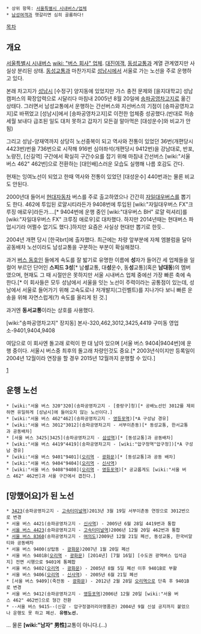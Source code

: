  * 상위 항목: [[서울특별시 시내버스/업체]]
 * [[남성여객]]과 헷갈리면 심히 골룸하다!

[[목차]]
== 개요 ==
[[서울특별시 시내버스]] [[wiki: "버스 회사" 업체]]. [[대진여객]], [[동성교통]]과 계열 관계였지만 사실상 분리된 상태. [[동성교통]]과 마찬가지로 [[성남시]]에서 서울로 가는 노선을 주로 운행하고 있다.

본래 차고지가 [[성남시]] [수정구] 양지동에 있었지만 가스 충전 문제와 [을지대학교] 성남캠퍼스의 확장압력으로 시달리다 마침내 2005년 8월 20일에 [[송파공영차고지]]로 옮긴 상태다. 그러면서 남성교통에서 운행하는 간선버스와 지선버스의 기점이 [송파공영차고지]로 바뀌었고 [성남시]에서 [송파공영차고지]로 이전한 업체중 성공했다.(반대로 허송세월 보내다 급조된 일도 대처 못하고 갑자기 모든걸 말아먹은 [대성운수]와 비교가 안 됨)

그리고 성남-양재역까지 상당히 노선중복이 되고 역사와 전통이 있었던 36번(개편당시  4423번)번을 736번으로 시작해 916번 심야좌석(개편당시 9412번)을 강남대로, 반포, 노량진, [신길역] 구간에서 확실히 구간수요를 잡기 위해 마침내 간선버스 [wiki:"서울 버스 462" 462번]으로 전환하는 [대인배]스러운 모습도 실행해 나름 호감도 간다.

현재는 잉여노선이 되었고 한때 역사와 전통이 있었던 [대성운수] 440번과는 물론 비교도 안된다.

2000년대 들어서 [[현대자동차]] 버스를 주로 출고하였으나 간간히 [[자일대우버스]]를 뽑기도 한다. 462에 투입된 로얄시티라든가 9408번에 투입된 [wiki:"자일대우버스 FX"크루징 애로우]라든가....[* 9404번에 운행 중인 [wiki:"대우버스 BH" 로얄 럭셔리]를 [wiki:"자일대우버스 FX" 크루징 애로우]로 대차했다. 하지만 2014년때는 현대버스 파업시기라 어쩔수 없기도 했다.]하지만 요즘은 사실상 현대만 뽑기로 한듯..

2004년 개편 당시 [한국brt]에 출자했다. 최근에는 차량 앞부분에 자체 엠블럼을 달아 공동배차 노선이라도 남성교통을 구분하는 부분이 확실해졌다. 

과거 [[버스 동호인]] 들에게 속도를 잘 밟기로 유명한 이름에 '''성'''자가 들어간 세 업체들을 일컬어 부르던 단어인 '''스피드 3성'''[* 남'''성'''교통, 대'''성'''운수, 동'''성'''교통](혹은  '''남대동''')의 멤버였으며, 현재도 그 때 시절만은 못하지만 서울 시내버스 업체 중에선 가장 빠른 축에 속한다.[* 이 회사들은 모두 성남에서 서울을 잇는 노선이 주력이라는 공통점이 있는데, 성남에서 서울로 들어가기 위해 고속도로나 저개발지(그린벨트)를 지나가다 보니 빠른 운송을 위해 자연스럽게(?) 속도를 올리게 된 것.]

과거엔 '''동서교통'''이라는 상호를 사용했다.

[wiki:"송파공영차고지" 장지동] 본사-320,462,3012,3425,4419
구미동 영업소-9401,9404,9408

여담으로 이 회사엔 돌고래 로럭이 한 대 남아 있으며 [서울 버스 9404|9404번]에 운행 중이다. 서울시 버스중 최후의 돌고래 차량인것도 중요.[* 2003년식이지만 등록일이 2004년 12월이라 연장을 할 경우 2015년 12월까지 운행할 수 있다.]

[attachment:NAVER_9087847280.png]

== 운행 노선 ==
 * [wiki:"서울 버스 320"320](송파공영차고지 - [중랑구]청)[* 공배노선인 3012를 제외하면 유일하게 [성남시]에 들어오지 않는 노선이다.]
 * [wiki:"서울 버스 462"462](송파공영차고지 - [[영등포역]])[*A 구성남 경유]
 * [wiki:"서울 버스 3012"3012](송파공영차고지 - 서부이촌동)[* 동성교통, 한서교통과 공동배차]
 * [서울 버스 3425|3425](송파공영차고지 - [[삼성역]])[* [동성교통]과 공동배차]
 * [wiki:"서울 버스 4419"4419](송파공영차고지 - [wiki:"압구정역"압구정])[*A 구성남 경유]
 * [wiki:"서울 버스 9401"9401]([[오리역]] - [[광화문]])[* [동성교통]과 공동 배차]
 * [wiki:"서울 버스 9404"9404]([[오리역]] - [[신사역]])
 * [wiki:"서울 버스 9408"9408]([[오리역]] - [[영등포역]])[* 공교롭게도 [wiki:"서울 버스 462" 462번]과 서울 구간에서 겹친다.]

== [망했어요]가 된 노선 ==
 * [[서울 버스 3012|3423]](송파공영차고지 - [[고속터미널역]])2013년 3월 19일 서부이촌동 연장으로 3012번으로 변경
 * 서울 버스 4421(송파공영차고지 - [[신사역]]) - 2005년 6월 28일 4419번과 통합
 * [[서울 버스 462|서울 버스 4423]](송파공영차고지 - [[고속터미널역]])2006년 12월 20일 462번과 통합
 * [[서울 버스 360|서울 버스 8360]](송파공영차고지 - [[여의도]])2009년 12월 21일 폐선, 동성교통, 한국비알티와 공동배차
 * 서울 버스 9400(상탑동 - [[광화문]])2007년 1월 20일 폐선
 * 서울 버스 9401B([[오리역]] - [[광화문]]) [2014년] [7월 16일] [수도권 광역버스 입석금지] 전면 시행으로 9401에 통폐합
 * 서울 버스 9402([[오리역]] - [[광화문]]) - 2005년 8월 5일 폐선 이후 9401B로 부활
 * 서울 버스 9406([[오리역]] - [[신사역]]) - 2005년 6월 21일 폐선
 * [서울 버스 9409](죽전동 - [[광화문]]) - 2012년 2월 28일 [[오리역]]으로 단축 후 9401B로 변경
 * 서울 버스 9412(송파공영차고지 - [[영등포역]])2006년 12월 20일 [wiki:"서울 버스 462" 462번]으로 형간 전환
 * --서울 버스 9415--(신갈 - 압구정갤러리아명품관) 2004년 9월 신설 공지까지 붙었으나 운행도 못 하고 폐선. '''유령노선.'''

... 물론 '''[wiki:"남자" 男性]'''교통이 아니다.(…)
